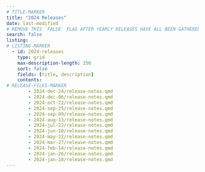 ```yaml
---
# TITLE-MARKER
title: "2024 Releases"
date: last-modified
# REMOVE THIS `FALSE` FLAG AFTER YEARLY RELEASES HAVE ALL BEEN GATHERED ONTO THIS LANDING
search: false
listing:
# LISTING-MARKER
  - id: 2024-releases
    type: grid
    max-description-length: 250
    sort: false
    fields: [title, description]
    contents:
# RELEASE-FILES-MARKER
        - 2024-dec-24/release-notes.qmd
        - 2024-dec-06/release-notes.qmd
        - 2024-oct-22/release-notes.qmd
        - 2024-sep-25/release-notes.qmd
        - 2024-sep-09/release-notes.qmd
        - 2024-aug-13/release-notes.qmd
        - 2024-jul-22/release-notes.qmd
        - 2024-jun-10/release-notes.qmd
        - 2024-may-22/release-notes.qmd
        - 2024-mar-27/release-notes.qmd
        - 2024-feb-14/release-notes.qmd
        - 2024-jan-26/release-notes.qmd
        - 2024-jan-18/release-notes.qmd
---
```


<!-- EMBED-MARKER -->
:::{#2024-releases}
:::